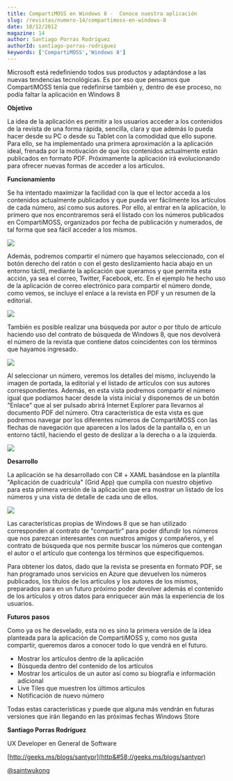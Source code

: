 ```yaml
---
title: CompartiMOSS en Windows 8 -  Conoce nuestra aplicación
slug: /revistas/numero-14/compartimoss-en-windows-8
date: 10/12/2012
magazine: 14
author: Santiago Porras Rodríguez
authorId: santiago-porras-rodriguez
keywords: ['CompartiMOSS','Windows 8']
---
```



<ArticleHeader frontmatter={props.pageContext.frontmatter} />



Microsoft está redefiniendo todos sus productos y adaptándose a las nuevas tendencias tecnológicas. Es por eso que pensamos que CompartiMOSS tenía que redefinirse también y, dentro de ese proceso, no podía faltar la aplicación en Windows 8

**Objetivo**

La idea de la aplicación es permitir a los usuarios acceder a los contenidos de la revista de una forma rápida, sencilla, clara y que además lo pueda hacer desde su PC o desde su Tablet con la comodidad que ello supone. Para ello, se ha implementado una primera aproximación a la aplicación ideal, frenada por la motivación de que los contenidos actualmente están publicados en formato PDF. Próximamente la aplicación irá evolucionando para ofrecer nuevas formas de acceder a los artículos.

**Funcionamiento**

Se ha intentado maximizar la facilidad con la que el lector acceda a los contenidos actualmente publicados y que pueda ver fácilmente los artículos de cada número, así como sus autores. Por ello, al entrar en la aplicación, lo primero que nos encontraremos será el listado con los números publicados en CompartiMOSS, organizados por fecha de publicación y numerados, de tal forma que sea fácil acceder a los mismos.

![](../../../images/numero14/compartimoss-en-windows-8/image1.jpeg)

Además, podremos compartir el número que hayamos seleccionado, con el botón derecho del ratón o con el gesto deslizamiento hacia abajo en un entorno táctil, mediante la aplicación que queramos y que permita esta acción, ya sea el correo, Twitter, Facebook, etc. En el ejemplo he hecho uso de la aplicación de correo electrónico para compartir el número donde, como vemos, se incluye el enlace a la revista en PDF y un resumen de la editorial.

![](../../../images/numero14/compartimoss-en-windows-8/image2.jpeg)

También es posible realizar una búsqueda por autor o por título de artículo haciendo uso del contrato de búsqueda de Windows 8, que nos devolverá el número de la revista que contiene datos coincidentes con los términos que hayamos ingresado.

![](../../../images/numero14/compartimoss-en-windows-8/image3.jpeg)

Al seleccionar un número, veremos los detalles del mismo, incluyendo la imagen de portada, la editorial y el listado de artículos con sus autores correspondientes. Además, en esta vista podremos compartir el número igual que podíamos hacer desde la vista inicial y disponemos de un botón "Enlace" que al ser pulsado abrirá Internet Explorer para llevarnos al documento PDF del número. Otra característica de esta vista es que podremos navegar por los diferentes números de CompartiMOSS con las flechas de navegación que aparecen a los lados de la pantalla o, en un entorno táctil, haciendo el gesto de deslizar a la derecha o a la izquierda.

![](../../../images/numero14/compartimoss-en-windows-8/image4.jpeg)

**Desarrollo**

La aplicación se ha desarrollado con C# + XAML basándose en la plantilla "Aplicación de cuadrícula" (Grid App) que cumplía con nuestro objetivo para esta primera versión de la aplicación que era mostrar un listado de los números y una vista de detalle de cada uno de ellos.

![](../../../images/numero14/compartimoss-en-windows-8/image5.jpeg)

Las características propias de Windows 8 que se han utilizado corresponden al contrato de "compartir" para poder difundir los números que nos parezcan interesantes con nuestros amigos y compañeros, y el contrato de búsqueda que nos permite buscar los números que contengan el autor o el artículo que contenga los términos que especifiquemos.

Para obtener los datos, dado que la revista se presenta en formato PDF, se han programado unos servicios en Azure que devuelven los números publicados, los títulos de los artículos y los autores de los mismos, preparados para en un futuro próximo poder devolver además el contenido de los artículos y otros datos para enriquecer aún más la experiencia de los usuarios.

**Futuros** **pasos**

Como ya os he desvelado, esta no es sino la primera versión de la idea planteada para la aplicación de CompartiMOSS y, como nos gusta compartir, queremos daros a conocer todo lo que vendrá en el futuro.

- Mostrar los artículos dentro de la aplicación
- Búsqueda dentro del contenido de los artículos
- Mostrar los artículos de un autor así como su biografía e información adicional
- Live Tiles que muestren los últimos artículos
- Notificación de nuevo número


Todas estas características y puede que alguna más vendrán en futuras versiones que irán llegando en las próximas fechas Windows Store



**Santiago Porras Rodríguez**

UX Developer en General de Software

[http://geeks.ms/blogs/santypr](http&#58;//geeks.ms/blogs/santypr)

[@saintwukong](http&#58;//twitter.com/saintwukong)

